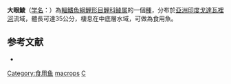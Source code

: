 {{Speciesbox
| name = 大眼鯪
| image = 
| image_width = 250px
| status = NE
| status_system = IUCN3.1
| genus = Cirrhinus
| species = macrops
| authority = [[Steindachner|Steindachner]], 1870
| synonyms = *''Cirrhina macrops''<br /><small>Steindachner, 1870</small>
}}
'''大眼鯪'''（[[学名|学名]]：{{lang|la|''Cirrhinus macrops''}}）為[[輻鰭魚綱|輻鰭魚綱]][[鯉形目|鯉形目]][[鯉科|鯉科]][[鲮属|鲮属]]的一個[[種|種]]，分布於[[亞洲|亞洲]][[印度|印度]][[戈達瓦裡河|戈達瓦裡河]]流域，體長可達35公分，棲息在中底層水域，可做為食用魚。

==参考文献==
*{{FishBase_species|genus=Cirrhinus|species=macrops|year=2011|month=12}}
{{Taxonbar|from=Q2219435}}

[[Category:食用鱼|Category:食用鱼]]
[[Category:鯪屬|macrops]]
[[Category:1870年描述的鱼类|C]]


{{鲤形目小作品}}